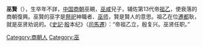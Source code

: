 {{Unreferenced|time=2019-12-30}}
'''巫賢'''（{{bd|？||？||}}），生卒年不詳，[[中国|中国]][[商朝|商朝]]巫覡，[[巫咸|巫咸]]兒子，辅佐第13代帝[[祖乙|祖乙]]，使衰落的商朝復興。巫賢的巫字是[[祭祀|祭祀]]神職者、[[巫师|巫师]]，賢是賢人的意思。祖乙在位[[遷都|遷都]]耿，就是巫贤劝说的。《[[史記|史記]]·[[殷|殷]]本纪》（[[司馬遷|司馬遷]]）：“帝祖乙立，殷复兴。巫贤任职。”

[[Category:商朝人|Category:商朝人]]
[[Category:巫|Category:巫]]
{{商朝人小作品}}